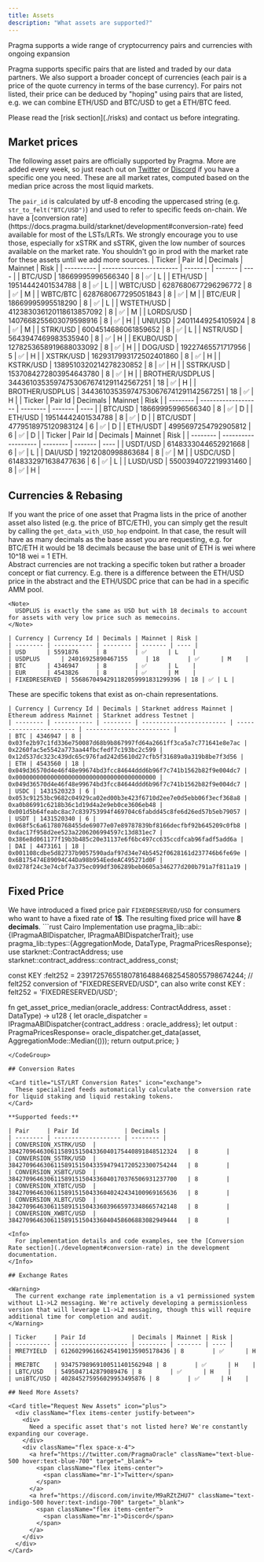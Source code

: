 ```yaml
---
title: Assets
description: "What assets are supported?"
---
```


<Card title="Asset Coverage" icon="coins">
  Pragma supports a wide range of cryptocurrency pairs and currencies with ongoing expansion
</Card>

Pragma supports specific pairs that are listed and traded by our data partners. We also support a broader concept of currencies (each pair is a price of the quote currency in terms of the base currency). For pairs not listed, their price can be deduced by "hoping" using pairs that are listed, e.g. we can combine ETH/USD and BTC/USD to get a ETH/BTC feed.

<Tip>
  Please read the [risk section](./risks) and contact us before integrating.
</Tip>

## Market prices

The following asset pairs are officially supported by Pragma. More are added every week, so just reach out on [Twitter](https://twitter.com/PragmaOracle) or [Discord](https://discord.com/invite/M9aRZtZHU7) if you have a specific one you need. These are all market rates, computed based on the median price across the most liquid markets.

<Info>
  The <code>pair_id</code> is calculated by utf-8 encoding the uppercased string (e.g. <code>str_to_felt("BTC/USD")</code>) and used to refer to specific feeds on-chain.
</Info>

<Warning>
  We have a [conversion rate](https://docs.pragma.build/starknet/development#conversion-rate) feed available for most of the LSTs/LRTs. We strongly encourage you to use those, especially for xSTRK and sSTRK, given the low number of sources available on the market rate. You shouldn't go in prod with the market rate for these assets until we add more sources.
</Warning>

<Tabs>
  <Tab title="Spot">
    | Ticker     | Pair Id                  | Decimals | Mainnet | Risk |
    | ---------- | ------------------------ | -------- | ------- | ---- |
    | BTC/USD    | 18669995996566340        | 8        | ✅      | L    |
    | ETH/USD    | 19514442401534788        | 8        | ✅      | L    |
    | WBTC/USD   | 6287680677296296772      | 8        | ✅      | M    |
    | WBTC/BTC   | 6287680677295051843      | 8        | ✅      | M    |
    | BTC/EUR    | 18669995995518290        | 8        | ✅      | L    |
    | WSTETH/USD | 412383036120118613857092 | 8        | ✅      | M    |
    | LORDS/USD  | 1407668255603079598916   | 8        | ✅      | H    |
    | UNI/USD    | 24011449254105924        | 8        | ✅      | M    |
    | STRK/USD   | 6004514686061859652      | 8        | ✅      | L    |
    | NSTR/USD   | 5643947469983535940      | 8        | ✅      | H    |
    | EKUBO/USD  | 1278253658919688033092   | 8        | ✅      | H    |
    | DOG/USD    | 19227465571717956        | 5        | ✅      | H    |
    | XSTRK/USD  | 1629317993172502401860   | 8        | ✅      | H    |
    | KSTRK/USD  | 1389510320214278230852   | 8        | ✅      | H    |
    | SSTRK/USD  | 1537084272803954643780   | 8        | ✅      | H    |
    | BROTHER/USDPLUS  | 344361035359747530676741291142567251   | 18        | ✅      | H    |
    | BROTHER/USDPLUS  | 344361035359747530676741291142567251   | 18        | ✅      | H    |
  </Tab>
  <Tab title="Future">
    | Ticker   | Pair Id             | Decimals | Mainnet | Risk |
    | -------- | ------------------- | -------- | ------- | ---- |
    | BTC/USD  | 18669995996566340   | 8        | ✅      | D    |
    | ETH/USD  | 19514442401534788   | 8        | ✅      | D    |
    | BTC/USDT | 4779518975120983124 | 6        | ✅      | D    |
    | ETH/USDT | 4995697254792905812 | 6        | ✅      | D    |
  </Tab>
  <Tab title="Stablecoins">
    | Ticker   | Pair Id             | Decimals | Mainnet | Risk |
    | -------- | ------------------- | -------- | ------- | ---- |
    | USDT/USD | 6148333044652921668 | 6        | ✅      | L    |
    | DAI/USD  | 19212080998863684   | 8        | ✅      | M    |
    | USDC/USD | 6148332971638477636 | 6        | ✅      | L    |
    | LUSD/USD | 5500394072219931460 | 8        | ✅      | H    |
  </Tab>
</Tabs>

## Currencies & Rebasing

<Card>
  If you want the price of one asset that Pragma lists in the price of another asset also listed (e.g. the price of BTC/ETH), you can simply get the result by calling the <code>get_data_with_USD_hop</code> endpoint. In that case, the result will have as many decimals as the base asset you are requesting, e.g. for BTC/ETH it would be 18 decimals because the base unit of ETH is wei where 10^18 wei = 1 ETH.
</Card>

<Tabs>
  <Tab title="Abstract Currencies">
    <div className="mb-4">
      Abstract currencies are not tracking a specific token but rather a broader concept or fiat currency. E.g. there is a difference between the ETH/USD price in the abstract and the ETH/USDC price that can be had in a specific AMM pool.
    </div>

    <Note>
      USDPLUS is exactly the same as USD but with 18 decimals to account for assets with very low price such as memecoins.
    </Note>

    | Currency | Currency Id | Decimals | Mainnet | Risk |
    | -------- | ----------- | -------- | ------- | ---- |
    | USD      | 5591876     | 8        | ✅      | L    |
    | USDPLUS      | 24016925890467155     | 18        | ✅      | M    |
    | BTC      | 4346947     | 8        | ✅      | L    |
    | EUR      | 4543826     | 8        | ✅      | M    |
    | FIXEDRESERVED | 5568670494291182059991831299396 | 18 | ✅ | L |
  </Tab>
  <Tab title="Concrete Currencies">
    <div className="mb-4">
      These are specific tokens that exist as on-chain representations.
    </div>

    | Currency | Currency Id | Decimals | Starknet address Mainnet | Ethereum address Mainnet | Starknet address Testnet |
    | -------- | ----------- | -------- | ------------------------ | ------------------------ | ------------------------ |
    | BTC | 4346947 | 8 | 0x03fe2b97c1fd336e750087d68b9b867997fd64a2661ff3ca5a7c771641e8e7ac | 0x2260fac5e5542a773aa44fbcfedf7c193bc2c599 | 0x12d537dc323c439dc65c976fad242d5610d27cfb5f31689a0a319b8be7f3d56 |
    | ETH | 4543560 | 18 | 0x049d36570d4e46f48e99674bd3fcc84644ddd6b96f7c741b1562b82f9e004dc7 | 0x0000000000000000000000000000000000000000 | 0x049d36570d4e46f48e99674bd3fcc84644ddd6b96f7c741b1562b82f9e004dc7 |
    | USDC | 1431520323 | 6 | 0x053c91253bc9682c04929ca02ed00b3e423f6710d2ee7e0d5ebb06f3ecf368a8 | 0xa0b86991c6218b36c1d19d4a2e9eb0ce3606eb48 | 0x001d5b64feabc8ac7c839753994f469704c6fabdd45c8fe6d26ed57b5eb79057 |
    | USDT | 1431520340 | 6 | 0x068f5c6a61780768455de69077e07e89787839bf8166decfbf92b645209c0fb8 | 0xdac17f958d2ee523a2206206994597c13d831ec7 | 0x386e8d061177f19b3b485c20e31137e6f6bc497cc635ccdfcab96fadf5add6a |
    | DAI | 4473161 | 18 | 0x001108cdbe5d82737b9057590adaf97d34e74b5452f0628161d237746b6fe69e | 0x6B175474E89094C44Da98b954EedeAC495271d0F | 0x0278f24c3e74cbf7a375ec099df306289beb0605a346277d200b791a7f811a19 |
  </Tab>
</Tabs>

## Fixed Price

<Card title="Fixed 1$ Rate" icon="dollar-sign">
  We have introduced a fixed price pair <code>FIXEDRESERVED/USD</code> for consumers who want to have a fixed rate of <strong>1$</strong>.
  The resulting fixed price will have <strong>8 decimals</strong>.
</Card>

<CodeGroup>
```rust Cairo Implementation
use pragma_lib::abi::{IPragmaABIDispatcher, IPragmaABIDispatcherTrait};
use pragma_lib::types::{AggregationMode, DataType, PragmaPricesResponse};
use starknet::ContractAddress;
use starknet::contract_address::contract_address_const;


const KEY :felt252 = 23917257655180781648846825458055798674244; // felt252 conversion of "FIXEDRESERVED/USD", can also write const KEY : felt252 = 'FIXEDRESERVED/USD';

fn get_asset_price_median(oracle_address: ContractAddress, asset : DataType) -> u128  {
    let oracle_dispatcher = IPragmaABIDispatcher{contract_address : oracle_address};
    let output : PragmaPricesResponse= oracle_dispatcher.get_data(asset, AggregationMode::Median(()));
    return output.price;
}
```
</CodeGroup>

## Conversion Rates

<Card title="LST/LRT Conversion Rates" icon="exchange">
  These specialized feeds automatically calculate the conversion rate for liquid staking and liquid restaking tokens.
</Card>

**Supported feeds:**

| Pair     | Pair Id             | Decimals |
| -------- | ------------------- | -------- |
| CONVERSION_XSTRK/USD  | 384270964630611589151504336040175440891848512324   | 8        |
| CONVERSION_SSTRK/USD  | 384270964630611589151504335947941720523300754244   | 8        |
| CONVERSION_XSBTC/USD  | 384270964630611589151504336040170376506931237700   | 8        |
| CONVERSION_XTBTC/USD  | 384270964630611589151504336040242434100969165636   | 8        |
| CONVERSION_XLBTC/USD  | 384270964630611589151504336039665973348665742148   | 8        |
| CONVERSION_XWBTC/USD  | 384270964630611589151504336040458606883082949444   | 8        |

<Info>
  For implementation details and code examples, see the [Conversion Rate section](./development#conversion-rate) in the development documentation.
</Info>

## Exchange Rates

<Warning>
  The current exchange rate implementation is a v1 permissioned system without L1->L2 messaging. We're actively developing a permissionless version that will leverage L1->L2 messaging, though this will require additional time for completion and audit.
</Warning>

| Ticker     | Pair Id             | Decimals | Mainnet | Risk |
| ---------- | ------------------- | -------- | ------- | ---- |
| MRE7YIELD  | 6126029961662454190135905178436 | 8        | ✅      | H    |
| MRE7BTC    | 93475798969100511401562948 | 8        | ✅      | H    |
| LBTC/USD   | 5495047142879089476 | 8        | ✅      | H    |
| uniBTC/USD | 402845275956029953495876 | 8        | ✅      | H    |

## Need More Assets?

<Card title="Request New Assets" icon="plus">
  <div className="flex items-center justify-between">
    <div>
      Need a specific asset that's not listed here? We're constantly expanding our coverage.
    </div>
    <div className="flex space-x-4">
      <a href="https://twitter.com/PragmaOracle" className="text-blue-500 hover:text-blue-700" target="_blank">
        <span className="flex items-center">
          <span className="mr-1">Twitter</span>
        </span>
      </a>
      <a href="https://discord.com/invite/M9aRZtZHU7" className="text-indigo-500 hover:text-indigo-700" target="_blank">
        <span className="flex items-center">
          <span className="mr-1">Discord</span>
        </span>
      </a>
    </div>
  </div>
</Card>